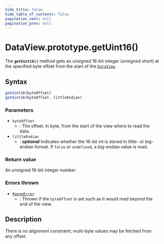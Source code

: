 ```yaml
---
hide_title: false
hide_table_of_contents: false
pagination_next: null
pagination_prev: null
---
```

# DataView.prototype.getUint16()

The **`getUint16()`** method gets an unsigned 16-bit integer
(unsigned short) at the specified byte offset from the start of the
[`DataView`](../DataView.mdx).



## Syntax

```js
getUint16(byteOffset)
getUint16(byteOffset, littleEndian)
```

### Parameters

- `byteOffset`
  - : The offset, in byte, from the start of the view where to read the data.
- `littleEndian`
  - : _**optional**_ Indicates whether the 16-bit int is stored in
    little- or big-endian format. If `false` or
    `undefined`, a big-endian value is read.

### Return value

An unsigned 16-bit integer number.

### Errors thrown

- [`RangeError`](../../RangeError/RangeError.mdx)
  - : Thrown if the `byteOffset` is set such as it would read beyond the end of
    the view.

## Description

There is no alignment constraint; multi-byte values may be fetched from any offset.
